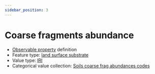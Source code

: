 ```yaml
---
sidebar_position: 3
---
```



# Coarse fragments abundance

- [Observable property](/viewers/dawe-vocabs?uri=https://linked.data.gov.au/def/nrm/b3dd4df5-589b-476e-8e9e-0af6a7155759) definition
- Feature type: [land surface substrate](http://linked.data.gov.au/def/tern-cv/aef12cd6-3826-4988-a54c-8578d3fb4c8d)
- Value type: [IRI](https://w3id.org/tern/ontologies/tern/IRI)
- Categorical value collection: [Soils coarse frag abundances codes](/viewers/dawe-vocabs?uri=https://linked.data.gov.au/def/nrm/bec608c4-3a66-4630-b666-cabb666ac8d2)

<Example protocolModule="plot-soil-description" observableProperty="https://linked.data.gov.au/def/nrm/b3dd4df5-589b-476e-8e9e-0af6a7155759" />
